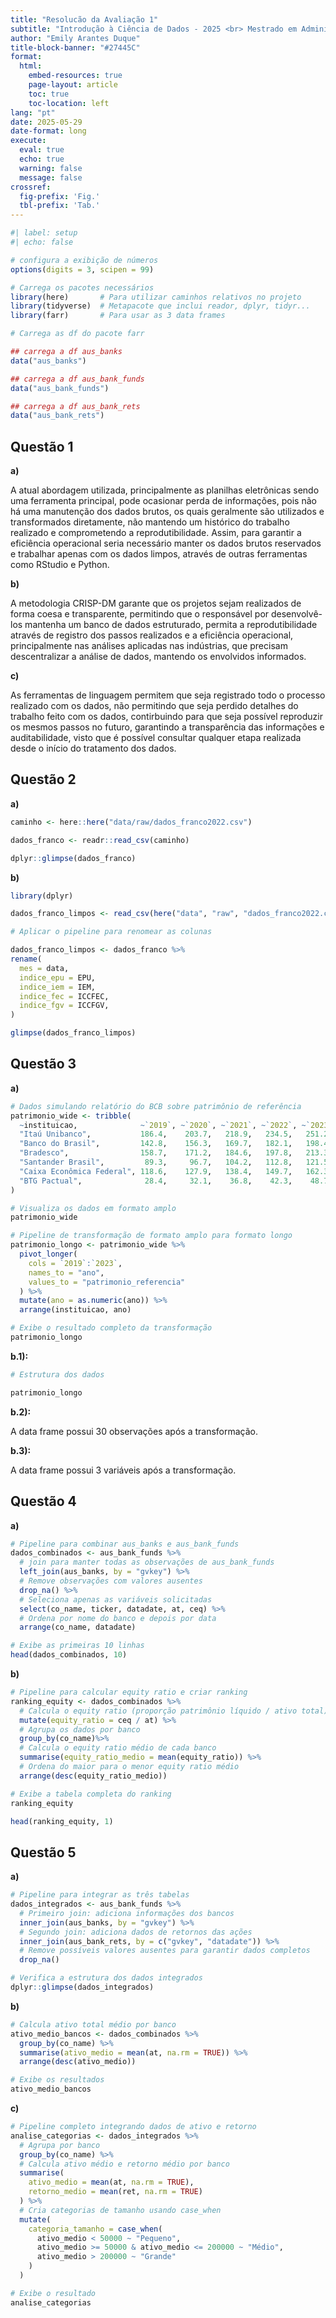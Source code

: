 ```yaml
---
title: "Resolucão da Avaliação 1"
subtitle: "Introdução à Ciência de Dados - 2025 <br> Mestrado em Administração"
author: "Emily Arantes Duque"
title-block-banner: "#27445C"
format:
  html:
    embed-resources: true
    page-layout: article
    toc: true
    toc-location: left
lang: "pt"
date: 2025-05-29
date-format: long
execute: 
  eval: true
  echo: true
  warning: false
  message: false
crossref:
  fig-prefix: 'Fig.'
  tbl-prefix: 'Tab.'
---
```



```r
#| label: setup
#| echo: false

# configura a exibição de números
options(digits = 3, scipen = 99)

# Carrega os pacotes necessários
library(here)       # Para utilizar caminhos relativos no projeto
library(tidyverse)  # Metapacote que inclui reador, dplyr, tidyr...
library(farr)       # Para usar as 3 data frames

# Carrega as df do pacote farr

## carrega a df aus_banks
data("aus_banks")

## carrega a df aus_bank_funds
data("aus_bank_funds")

## carrega a df aus_bank_rets
data("aus_bank_rets")
```



## Questão 1 


**a)** 

A atual abordagem utilizada,  principalmente as planilhas eletrônicas sendo uma 
ferramenta principal, pode ocasionar perda de informações, pois não há uma 
manutenção dos dados brutos, os quais geralmente são utilizados e transformados 
diretamente, não mantendo um histórico do trabalho realizado e comprometendo a
reprodutibilidade. Assim, para garantir a eficiência operacional seria necessário 
manter os dados brutos reservados e trabalhar apenas com os dados limpos, através
de outras ferramentas como RStudio e Python.


**b)** 

A metodologia CRISP-DM garante que os projetos sejam realizados de forma coesa e 
transparente, permitindo que o responsável por desenvolvê-los mantenha um banco
de dados estruturado, permita a reprodutibilidade através de registro dos passos
realizados e a eficiência operacional, principalmente nas análises aplicadas nas
indústrias, que precisam descentralizar a análise de dados, mantendo os 
envolvidos informados.


**c)** 

As ferramentas de linguagem permitem que seja registrado todo o processo 
realizado com os dados, não permitindo que seja perdido detalhes do trabalho 
feito com os dados, contirbuindo para que seja possível reproduzir os mesmos
passos no futuro, garantindo a transparência das informações e auditabilidade,
visto que é possível consultar qualquer etapa realizada desde o início do 
tratamento dos dados.





## Questão 2


**a)**

```r
caminho <- here::here("data/raw/dados_franco2022.csv")

dados_franco <- readr::read_csv(caminho)

```



```r
dplyr::glimpse(dados_franco)
```



**b)** 

```r
library(dplyr)

dados_franco_limpos <- read_csv(here("data", "raw", "dados_franco2022.csv"))

# Aplicar o pipeline para renomear as colunas

dados_franco_limpos <- dados_franco %>% 
rename(
  mes = data,
  indice_epu = EPU,
  indice_iem = IEM,
  indice_fec = ICCFEC,
  indice_fgv = ICCFGV,
)

glimpse(dados_franco_limpos)
```




## Questão 3


**a)** 

```r
# Dados simulando relatório do BCB sobre patrimônio de referência
patrimonio_wide <- tribble(
  ~instituicao,              ~`2019`, ~`2020`, ~`2021`, ~`2022`, ~`2023`,
  "Itaú Unibanco",           186.4,    203.7,   218.9,   234.5,   251.2,
  "Banco do Brasil",         142.8,    156.3,   169.7,   182.1,   198.4,
  "Bradesco",                158.7,    171.2,   184.6,   197.8,   213.3,
  "Santander Brasil",         89.3,     96.7,   104.2,   112.8,   121.5,
  "Caixa Econômica Federal", 118.6,    127.9,   138.4,   149.7,   162.3,
  "BTG Pactual",              28.4,     32.1,    36.8,    42.3,    48.7
)

# Visualiza os dados em formato amplo
patrimonio_wide
```


```r
# Pipeline de transformação de formato amplo para formato longo
patrimonio_longo <- patrimonio_wide %>%
  pivot_longer(
    cols = `2019`:`2023`,
    names_to = "ano",
    values_to = "patrimonio_referencia"
  ) %>%
  mutate(ano = as.numeric(ano)) %>%
  arrange(instituicao, ano)

# Exibe o resultado completo da transformação
patrimonio_longo
```



**b.1):**

```r
# Estrutura dos dados

patrimonio_longo
```


**b.2):** 

A data frame possui 30 observações após a transformação.


**b.3):**

A data frame possui 3 variáveis após a transformação.






## Questão 4


**a)** 

```r
# Pipeline para combinar aus_banks e aus_bank_funds
dados_combinados <- aus_bank_funds %>%
  # join para manter todas as observações de aus_bank_funds
  left_join(aus_banks, by = "gvkey") %>%
  # Remove observações com valores ausentes
  drop_na() %>%
  # Seleciona apenas as variáveis solicitadas
  select(co_name, ticker, datadate, at, ceq) %>%
  # Ordena por nome do banco e depois por data
  arrange(co_name, datadate)

# Exibe as primeiras 10 linhas
head(dados_combinados, 10)
```




**b)** 

```r
# Pipeline para calcular equity ratio e criar ranking
ranking_equity <- dados_combinados %>%
  # Calcula o equity ratio (proporção patrimônio líquido / ativo total)
  mutate(equity_ratio = ceq / at) %>%
  # Agrupa os dados por banco
  group_by(co_name)%>%
  # Calcula o equity ratio médio de cada banco 
  summarise(equity_ratio_medio = mean(equity_ratio)) %>%
  # Ordena do maior para o menor equity ratio médio
  arrange(desc(equity_ratio_medio))

# Exibe a tabela completa do ranking
ranking_equity
```

```r

head(ranking_equity, 1)

```




## Questão 5


**a)** 

```r
# Pipeline para integrar as três tabelas
dados_integrados <- aus_bank_funds %>%
  # Primeiro join: adiciona informações dos bancos
  inner_join(aus_banks, by = "gvkey") %>%
  # Segundo join: adiciona dados de retornos das ações
  inner_join(aus_bank_rets, by = c("gvkey", "datadate")) %>%
  # Remove possíveis valores ausentes para garantir dados completos
  drop_na()

# Verifica a estrutura dos dados integrados
dplyr::glimpse(dados_integrados)
```




**b)** 

```r
# Calcula ativo total médio por banco
ativo_medio_bancos <- dados_combinados %>%
  group_by(co_name) %>%
  summarise(ativo_medio = mean(at, na.rm = TRUE)) %>%
  arrange(desc(ativo_medio))

# Exibe os resultados
ativo_medio_bancos
```




**c)** 

```r
# Pipeline completo integrando dados de ativo e retorno
analise_categorias <- dados_integrados %>%
  # Agrupa por banco
  group_by(co_name) %>%
  # Calcula ativo médio e retorno médio por banco
  summarise(
    ativo_medio = mean(at, na.rm = TRUE),
    retorno_medio = mean(ret, na.rm = TRUE)
  ) %>%
  # Cria categorias de tamanho usando case_when
  mutate(
    categoria_tamanho = case_when(
      ativo_medio < 50000 ~ "Pequeno",
      ativo_medio >= 50000 & ativo_medio <= 200000 ~ "Médio",
      ativo_medio > 200000 ~ "Grande"
    )
  )

# Exibe o resultado
analise_categorias

```







